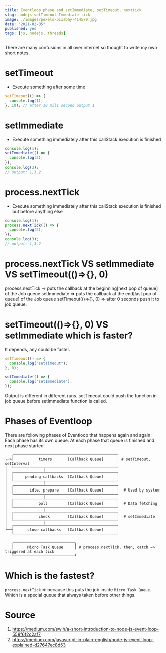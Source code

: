 ```yaml
---
title: Eventloop phase and setImmediate, setTimeout, nexttick
slug: nodejs-setTimeout-Immediate-tick
image: ./images/pexels-pixabay-414579.jpg
date: "2021-02-05"
published: yes
tags: [js, nodejs, threads]
---
```



There are many confusions in all over internet so thought to write my own short notes.

# setTimeout

- Execute something after some time

<CodeDivWrapper>

```js
setTimeout(() => {
  console.log(1);
}, 10); // after 10 mili second output 1
```

</CodeDivWrapper>

# setImmediate

- Execute something immediately after this callStack execution is finished

<CodeDivWrapper>

```js
console.log(1);
setImmediate(() => {
  console.log(2);
});
console.log(3);
// output: 1,3,2
```

</CodeDivWrapper>

# process.nextTick

- Execute something immediately after this callStack execution is finished but before anything else

<CodeDivWrapper>

```js
console.log(1);
process.nextTick(() => {
  console.log(2);
});
console.log(3);
// output: 1,3,2
```

</CodeDivWrapper>

# process.nextTick VS setImmediate VS setTimeout(()=>{}, 0)

process.nextTick => puts the callback at the beginning[next pop of queue] of the Job queue
setImmediate => puts the callback at the end[last pop of queue] of the Job queue
setTimeout(()=>{}, 0) => after 0 seconds push it to job queue.

# setTimeout(()=>{}, 0) VS setImmediate which is faster?

It depends, any could be faster.

<CodeDivWrapper>

```js
setTimeout(() => {
  console.log("setTimeout");
}, 0);

setImmediate(() => {
  console.log("setImmediate");
});
```

</CodeDivWrapper>

Output is different in different runs. setTimeout could push the function in job queue before setImmediate function is called.

# Phases of Eventloop

There are following phases of Eventloop that happens again and again.
Each phase has its own queue.
At each phase that queue is finished and next phase started

<CodeDivWrapper>

```Text
   ┌──────────────────────────────────────────────┐
┌─>│           timers       [Callback Queue]      │ # setTimeout, setInterval
│  └─────────────┬────────────────────────────────┘
│  ┌─────────────┴────────────────────────────────┐
│  │     pending callbacks  [Callback Queue]      │
│  └─────────────┬────────────────────────────────┘
│  ┌─────────────┴────────────────────────────────┐
│  │       idle, prepare    [Callback Queue]      │  # Used by system
│  └─────────────┬────────────────────────────────┘
│  ┌─────────────┴────────────────────────────────┐
│  │           poll         [Callback Queue]      │  # Data fetching
│  └─────────────┬────────────────────────────────┘
│  ┌─────────────┴────────────────────────────────┐
│  │           check        [Callback Queue]      │  # setImmediate
│  └─────────────┬────────────────────────────────┘
│  ┌─────────────┴────────────────────────────────┐
└──┤      close callbacks   [Callback Queue]      │
   └──────────────────────────────────────────────┘

   ┌───────────────────────────┐
   │      Micro Task Queue     │ # process.nextTick, then, catch => triggered at each tick
   └───────────────────────────┘

```

</CodeDivWrapper>

# Which is the fastest?

`process.nextTick` => because this puts the job inside `Micro Task Queue`. Which is a special queue that always taken before other things.

# Source

1. https://medium.com/swlh/a-short-introduction-to-node-js-event-loop-558f6f2c2af7
2. https://medium.com/javascript-in-plain-english/node-js-event-loop-explained-d27647ec8d53
